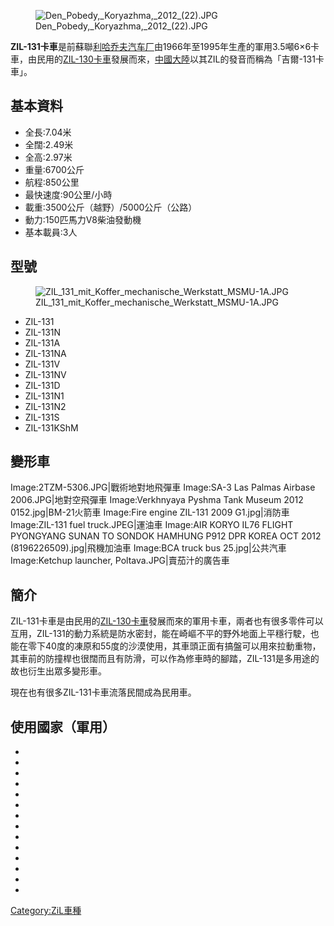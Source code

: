{{Multiple issues|
{{Original research|time=2020-11-26T21:54:46+00:00}}
{{Unreferenced|time=2020-11-26T21:54:46+00:00}}
}}
[[File:Den_Pobedy,_Koryazhma,_2012_(22).JPG|thumb]]

'''ZIL-131卡車'''是前蘇聯[[利哈乔夫汽车厂|利哈乔夫汽车厂]]由1966年至1995年生產的軍用3.5噸6×6卡車，由民用的[[ZIL-130卡車|ZIL-130卡車]]發展而來，[[中國大陸|中國大陸]]以其ZIL的發音而稱為「吉爾-131卡車」。

==基本資料==
*全長:7.04米
*全闊:2.49米
*全高:2.97米
*重量:6700公斤
*航程:850公里
*最快速度:90公里/小時
*載重:3500公斤（越野）/5000公斤（公路）
*動力:150匹馬力V8柴油發動機
*基本載員:3人

==型號==
[[File:ZIL_131_mit_Koffer_mechanische_Werkstatt_MSMU-1A.JPG|thumb]]
*ZIL-131
*ZIL-131N
*ZIL-131A
*ZIL-131NA
*ZIL-131V
*ZIL-131NV
*ZIL-131D
*ZIL-131N1
*ZIL-131N2
*ZIL-131S
*ZIL-131KShM

==變形車==
<gallery>
Image:2TZM-5306.JPG|戰術地對地飛彈車
Image:SA-3 Las Palmas Airbase 2006.JPG|地對空飛彈車
Image:Verkhnyaya Pyshma Tank Museum 2012 0152.jpg|BM-21火箭車
Image:Fire engine ZIL-131 2009 G1.jpg|消防車
Image:ZIL-131 fuel truck.JPEG|運油車
Image:AIR KORYO IL76 FLIGHT PYONGYANG SUNAN TO SONDOK HAMHUNG P912 DPR KOREA OCT 2012 (8196226509).jpg|飛機加油車
Image:BCA truck bus 25.jpg|公共汽車
Image:Ketchup launcher, Poltava.JPG|賣茄汁的廣告車
</gallery>

==簡介==
{{Commons|Category:ZIL-131}}
ZIL-131卡車是由民用的[[ZIL-130卡車|ZIL-130卡車]]發展而來的軍用卡車，兩者也有很多零件可以互用，ZIL-131的動力系統是防水密封，能在崎嶇不平的野外地面上平穩行駛，也能在零下40度的凍原和55度的沙漠使用，其車頭正面有搞盤可以用來拉動重物，其車前的防撞桿也很闊而且有防滑，可以作為修車時的腳踏，ZIL-131是多用途的故也衍生出眾多變形車。

現在也有很多ZIL-131卡車流落民間成為民用車。

==使用國家（軍用）==
*{{USSR}}
*{{RUS}}
*{{Flag|Ukraine}}
*{{Flag|East Germany}}
*{{Flag|Romania}}
*{{Flag|Hungary}}
*{{Flag|Bulgaria}}
*{{Flag|China}}
*{{Flag|Czech}}
*{{Flag|Iraq}}
*{{Flag|Poland}}
*{{Flag|Peru}}
*{{Flag|Afghanistan}}
*{{Flag|DPRK}}

[[Category:ZiL車種|Category:ZiL車種]]